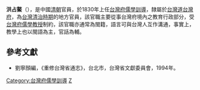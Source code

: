 '''洪占鰲'''（{{bd|?||?|}}），是中國[[清朝|清朝]]官員，於1830年上任[[台灣府儒學訓導|台灣府儒學訓導]]，隸屬於[[台灣道|台灣道]][[台灣府|台灣府]]，為[[台灣清治時期|台灣清治時期]]的地方官員，該官職主要從事台灣府境內之教育行政部分，受[[台灣府儒學教授|台灣府儒學教授]]制約，該官職亦通常為閩籍，語言可與台灣人互作溝通，事實上，教學上也以閩語為主，官話為輔。

==參考文獻==
*劉寧顏編，《重修台灣省通志》，台北市，台灣省文獻委員會，1994年。
{{start box}}
{{s-before|[[楊忠福|楊忠福]]}}
{{s-title|[[台灣府儒學訓導|台灣府儒學訓導]]|1830年上任}}
{{s-after|[[陳國棟_(清朝)|陳國棟]]}}
{{end box}}
{{清朝人物小作品}}

[[Category:台灣府儒學訓導|Category:台灣府儒學訓導]]
[[Category:洪姓|Z]]